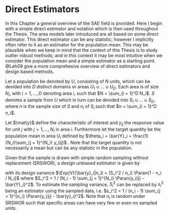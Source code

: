 # Direct Estimators
\label{sec:theory_sae_direct}

In this Chapter a general overview of the SAE field is provided. Here I begin
with a simple direct estimator and notation which is then used throughout the
Thesis. The area models later introduced are all based on some direct estimator.
This direct estimator can be any statistic; however I implicitly often refer to
it as an estimator for the population mean. This may be  plausible when we keep
in mind that the context of this Thesis is to study outlier robust methods; and
in this context it may be most intuitive when we consider the population mean
and a simple estimator as a starting point. @Leh09 give a more comprehesive
overview of direct estimators and design based methods.

Let a population be denoted by $U$, consisting of $N$ units, which can be devided
into $D$ distinct domains or areas $U_1 \cup \dots \cup U_D$. Each area is of
size $N_i$, with $i = 1, \dots, D$ denoting area $i$, such that $N = \sum_{i =
  1}^D N_i$. $S$ denotes a sample from $U$ which in turn can be devided into $S_1
\cup \dots \cup S_D$, where $n$ is the sample size of $S$ and $n_i$ of $S_i$
  such that $n = \sum_{i = 1}^D n_i$.

Let $\mat{y}$ define the characteristic of interest and $y_{ij}$ the response value 
for unit $j$ with $j = 1, \dots, N_i$ in area $i$. Furthermore let the target 
quantity be the population mean in area $U_i$ defined by $\theta_i = \bar{Y}_i =
\frac{1}{N_i}\sum_{j = 1}^{N_i} y_{ij}$ . Note that the target quantity is not
necessarily a mean but can be any statistic in the population.

Given that the sample is drawn with simple random sampling without replacement
(SRSWOR), a design unbiased estimator is given by

\empty{
\begin{align}
\bar{y}_i = \frac{1}{n_i}\sum_{j = 1}^{n_i} y_{ij}\label{eq:sampleMean}
\end{align}
}with its design variance $\Exp{V}(\bar{y}_i|n_i) = (S_i^2 / n_i) \Paran{1 - n_i 
/ N_i}$ where $S_i^2 = 1 / (N_i - 1) \sum_{j = 1}^{N_i} \Paran{y_{ij} - 
\bar{Y}_i}^2$. To estimate the sampling variance, $S^2_i$ can be replaced by 
$s_i^2$ being an estimator using the sampled data, i.e. $s_i^2 = 1 / (n_i - 1) 
\sum_{j = 1}^{n_i} \Paran{y_{ij} - \bar{y}_i}^2$. Note that $n_i$ is random
under SRSWOR such that specific areas can have very few or even no sampled
units.

